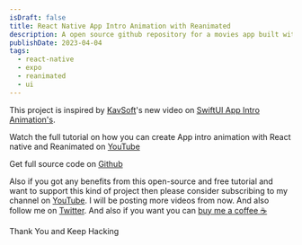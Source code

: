 ```yaml
---
isDraft: false
title: React Native App Intro Animation with Reanimated
description: A open source github repository for a movies app built with react native and react query.
publishDate: 2023-04-04
tags:
  - react-native
  - expo
  - reanimated
  - ui
---
```



This project is inspired by [KavSoft](https://twitter.com/_Kavsoft)'s new video on [SwiftUI App Intro Animation's](https://youtu.be/9Ztm5ePwY4k).

Watch the full tutorial on how you can create App intro animation with React native and Reanimated on [YouTube](https://youtu.be/lza_xRnsS4I)

Get full source code on [Github](https://github.com/iam-rohid/react-native-intro-animation)

Also if you got any benefits from this open-source and free tutorial and want to support this kind of project then please consider subscribing to my channel on [YouTube](https://youtu.be/lza_xRnsS4I). I will be posting more videos from now. And also follow me on [Twitter](https://twitter.com/rohiddev). And also if you want you can [buy me a coffee ☕](https://buymeacoffee.com/rohid)

Thank You and Keep Hacking

<AdCard
  image="/images/ad-covers/siteassist-01.png"
  title="Add an AI Agent to Your Website in Minutes"
  description="SiteAssist lets you train an AI chatbot on your own docs, pages, and FAQs — and embed it with just one line of code.\n\nHelp your visitors get instant answers, 24/7."
  link="https://siteassist.io?ref=rohid.dev"
  linkText="Visit SiteAssist.io"
/>
